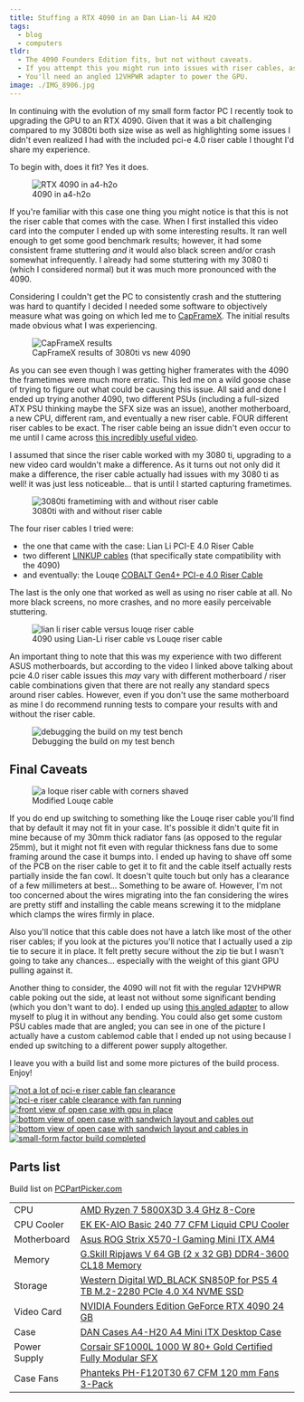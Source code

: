 ```yaml
---
title: Stuffing a RTX 4090 in an Dan Lian-li A4 H2O
tags:
  - blog
  - computers
tldr:
  - The 4090 Founders Edition fits, but not without caveats.
  - If you attempt this you might run into issues with riser cables, as I did.
  - You'll need an angled 12VHPWR adapter to power the GPU.
image: ./IMG_8906.jpg
---
```



In continuing with the evolution of my small form factor PC I recently took to upgrading the GPU to an RTX 4090. Given
that it was a bit challenging compared to my 3080ti both size wise as well as highlighting some issues I didn't even
realized I had with the included pci-e 4.0 riser cable I thought I'd share my experience.

To begin with, does it fit? Yes it does.

<figure class="center">
  <img src={img8906.src} alt="RTX 4090 in a4-h2o" />
  <figcaption>4090 in a4-h2o</figcaption>
</figure>

If you're familiar with this case one thing you might notice is that this is not the riser cable that comes with the
case. When I first installed this video card into the computer I ended up with some interesting results. It ran well
enough to get some good benchmark results; however, it had some consistent frame stuttering _and_ it would also black
screen and/or crash somewhat infrequently. I already had some stuttering with my 3080 ti (which I considered normal) but
it was much more pronounced with the 4090.

Considering I couldn't get the PC to consistently crash and the stuttering was hard to quantify I decided I needed some
software to objectively measure what was going on which led me to [CapFrameX](https://www.capframex.com/). The initial
results made obvious what I was experiencing.

<figure class="right small">
  <img src={imgCapFrame.src} alt="CapFrameX results" />
  <figcaption>CapFrameX results of 3080ti vs new 4090</figcaption>
</figure>

As you can see even though I was getting higher framerates with the 4090 the frametimes were much more erratic. This led
me on a wild goose chase of trying to figure out what could be causing this issue. All said and done I ended up trying
another 4090, two different PSUs (including a full-sized ATX PSU thinking maybe the SFX size was an issue), another
motherboard, a new CPU, different ram, and eventually a new riser cable. FOUR different riser cables to be exact. The
riser cable being an issue didn't even occur to me until I came across
[this incredibly useful video](https://www.youtube.com/watch?v=KwfAF5XjXbM).

I assumed that since the riser cable worked with my 3080 ti, upgrading to a new video card wouldn't make a difference.
As it turns out not only did it make a difference, the riser cable actually had issues with my 3080 ti as well! it was
just less noticeable... that is until I started capturing frametimes.

<figure class="center">
  <img src={img3080tiRiser.src} alt="3080ti frametiming with and without riser cable" />
  <figcaption>3080ti with and without riser cable</figcaption>
</figure>

The four riser cables I tried were:

- the one that came with the case: Lian Li PCI-E 4.0 Riser Cable
- two different
  [LINKUP cables](https://www.amazon.com/gp/product/B092JSJ5NY/ref=ppx_yo_dt_b_search_asin_title?ie=UTF8&psc=1) (that
  specifically state compatibility with the 4090)
- and eventually: the Louqe
  [COBALT Gen4+ PCI-e 4.0 Riser Cable](https://shop.louqe.com/products/cobalt-rc260-twinax-gen4-pci-e-4-0-riser-cable)

The last is the only one that worked as well as using no riser cable at all. No more black screens, no more crashes, and
no more easily perceivable stuttering.

<figure class="right">
  <img src={imgRiserNoRiser.src} alt="lian li riser cable versus louqe riser cable" />
  <figcaption>4090 using Lian-Li riser cable vs Louqe riser cable</figcaption>
</figure>

An important thing to note that this was my experience with two different ASUS motherboards, but according to the video
I linked above talking about pcie 4.0 riser cable issues this _may_ vary with different motherboard / riser cable
combinations given that there are not really any standard specs around riser cables. However, even if you don't use the
same motherboard as mine I do recommend running tests to compare your results with and without the riser cable.

<figure>
  <img src={imgDebugging.src} alt="debugging the build on my test bench" />
  <figcaption>Debugging the build on my test bench</figcaption>
</figure>

## Final Caveats

<figure class="smallest right">
  <img src={imgCloseShave.src} alt="a loque riser cable with corners shaved" />
  <figcaption>Modified Louqe cable</figcaption>
</figure>

If you do end up switching to something like the Louqe riser cable you'll find that by default it may not fit in your
case. It's possible it didn't quite fit in mine because of my 30mm thick radiator fans (as opposed to the regular 25mm),
but it might not fit even with regular thickness fans due to some framing around the case it bumps into. I ended up
having to shave off some of the PCB on the riser cable to get it to fit and the cable itself actually rests partially
inside the fan cowl. It doesn't quite touch but only has a clearance of a few millimeters at best... Something to be
aware of. However, I'm not too concerned about the wires migrating into the fan considering the wires are pretty stiff
and installing the cable means screwing it to the midplane which clamps the wires firmly in place.

Also you'll notice that this cable does not have a latch like most of the other riser cables; if you look at the
pictures you'll notice that I actually used a zip tie to secure it in place. It felt pretty secure without the zip tie
but I wasn't going to take any chances... especially with the weight of this giant GPU pulling against it.

Another thing to consider, the 4090 will not fit with the regular 12VHPWR cable poking out the side, at least not
without some significant bending (which you don't want to do). I ended up using
[this angled adapter](https://www.amazon.com/dp/B0BWDVP4WN?psc=1&ref=ppx_yo2ov_dt_b_product_details) to allow myself to
plug it in without any bending. You could also get some custom PSU cables made that are angled; you can see in one of
the picture I actually have a custom cablemod cable that I ended up not using because I ended up switching to a
different power supply altogether.

I leave you with a build list and some more pictures of the build process. Enjoy!

<LightboxGallery class="wall">
  <a href={img8899.src}>
    <Image src={img8899} height={200} alt="not a lot of pci-e riser cable fan clearance" />
  </a>
  <a href={img8904.src}>
    <Image src={img8904} height={200} alt="pci-e riser cable clearance with fan running" />
  </a>
  <a href={img8901.src}>
    <Image src={img8901} height={200} alt="front view of open case with gpu in place" />
  </a>
  <a href={img8902.src}>
    <Image src={img8902} height={200} alt="bottom view of open case with sandwich layout and cables out" />
  </a>
  <a href={img8905.src}>
    <Image src={img8905} height={200} alt="bottom view of open case with sandwich layout and cables in" />
  </a>
  <a href={img8908.src}>
    <Image src={img8908} height={200} alt="small-form factor build completed" />
  </a>
</LightboxGallery>

## Parts list

Build list on [PCPartPicker.com](https://pcpartpicker.com/b/nbGqqs)

<table class="table table-striped">
  <tbody>
    <tr>
      <td class="pcpp-part-list-type">CPU</td>
      <td class="pcpp-part-list-item">
        <a href="https://pcpartpicker.com/product/CZ3gXL/amd-ryzen-7-5800x3d-34-ghz-8-core-processor-100-100000651wof">
          AMD Ryzen 7 5800X3D 3.4 GHz 8-Core
        </a>
      </td>
    </tr>
    <tr>
      <td class="pcpp-part-list-type">CPU Cooler</td>
      <td class="pcpp-part-list-item">
        <a href="https://pcpartpicker.com/product/jjytt6/ek-ek-aio-basic-240-77-cfm-liquid-cpu-cooler-ek-aio-basic-240">
          EK EK-AIO Basic 240 77 CFM Liquid CPU Cooler
        </a>
      </td>
    </tr>
    <tr>
      <td class="pcpp-part-list-type">Motherboard</td>
      <td class="pcpp-part-list-item">
        <a href="https://pcpartpicker.com/product/NqsnTW/asus-rog-strix-x570-i-gaming-mini-itx-am4-motherboard-rog-strix-x570-i-gaming">
          Asus ROG Strix X570-I Gaming Mini ITX AM4
        </a>
      </td>
    </tr>
    <tr>
      <td class="pcpp-part-list-type">Memory</td>
      <td class="pcpp-part-list-item">
        <a href="https://pcpartpicker.com/product/kmBhP6/gskill-ripjaws-v-64-gb-2-x-32-gb-ddr4-3600-memory-f4-3600c18d-64gvk">
          G.Skill Ripjaws V 64 GB (2 x 32 GB) DDR4-3600 CL18 Memory
        </a>
      </td>
    </tr>
    <tr>
      <td class="pcpp-part-list-type">Storage</td>
      <td class="pcpp-part-list-item">
        <a href="https://pcpartpicker.com/product/hFP8TW/western-digital-wd_black-sn850p-for-ps5-4-tb-m2-2280-pcie-40-x4-nvme-solid-state-drive-wdbbyv0040bnc-wrsn">
          Western Digital WD_BLACK SN850P for PS5 4 TB M.2-2280 PCIe 4.0 X4 NVME SSD
        </a>
      </td>
    </tr>
    <tr>
      <td class="pcpp-part-list-type">Video Card</td>
      <td class="pcpp-part-list-item">
        <a href="https://pcpartpicker.com/product/BCGbt6/nvidia-founders-edition-geforce-rtx-4090-24-gb-video-card-900-1g136-2530-000">
          NVIDIA Founders Edition GeForce RTX 4090 24 GB
        </a>
      </td>
    </tr>
    <tr>
      <td class="pcpp-part-list-type">Case</td>
      <td class="pcpp-part-list-item">
        <a href="https://pcpartpicker.com/product/BCcG3C/dan-cases-a4-h20-a4-mini-itx-desktop-case-a4-h20-a4">
          DAN Cases A4-H20 A4 Mini ITX Desktop Case
        </a>
      </td>
    </tr>
    <tr>
      <td class="pcpp-part-list-type">Power Supply</td>
      <td class="pcpp-part-list-item">
        <a href="https://pcpartpicker.com/product/GMbRsY/corsair-sf1000l-1000-w-80-gold-certified-fully-modular-sfx-power-supply-cp-9020246-na">
          Corsair SF1000L 1000 W 80+ Gold Certified Fully Modular SFX
        </a>
      </td>
    </tr>
    <tr>
      <td class="pcpp-part-list-type">Case Fans</td>
      <td class="pcpp-part-list-item">
        <a href="https://pcpartpicker.com/product/YwmmP6/phanteks-ph-f120t30-67-cfm-120-mm-fans-3-pack-ph-f120t30_bg_3p">
          Phanteks PH-F120T30 67 CFM 120 mm Fans 3-Pack
        </a>
      </td>
    </tr>
  </tbody>
</table>
